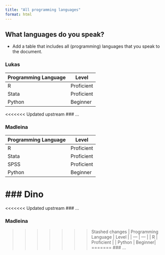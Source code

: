 ```yaml
---
title: "All programming languages"
format: html
---
```


## What languages do you speak?
- Add a table that includes all (programming) languages that you speak to the document.

### Lukas 
| Programming Language | Level |
| --- | --- |
| R | Proficient |
| Stata | Proficient |
| Python | Beginner|

<<<<<<< Updated upstream
### ...

### Madleina 
| Programming Language | Level |
| --- | --- |
| R | Proficient |
| Stata | Proficient |
| SPSS | Proficient|
| Python | Beginner|

### Dino
=======
<<<<<<< Updated upstream
### ...

### Madleina 
>>>>>>> Stashed changes
| Programming Language | Level |
| --- | --- |
| R | Proficient |
| Python | Beginner|
=======
### ...


